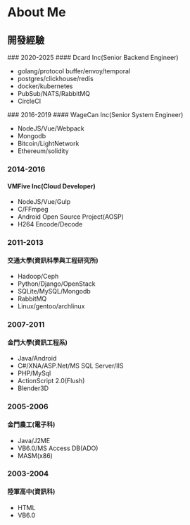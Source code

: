 # About Me

## 開發經驗

<SingleTimeline variant="danger-darkest" horizonta>
<SingleTimelineItem  variant="white" className="custom-solid-radius-block custom-blue">
### 2020-2025
#### Dcard Inc(Senior Backend Engineer)

- golang/protocol buffer/envoy/temporal
- postgres/clickhouse/redis
- docker/kubernetes
- PubSub/NATS/RabbitMQ
- CircleCI

</SingleTimelineItem>
<SingleTimelineItem variant="white" className="custom-solid-radius-block custom-purple">
### 2016-2019
#### WageCan Inc(Senior System Engineer)

- NodeJS/Vue/Webpack
- Mongodb
- Bitcoin/LightNetwork
- Ethereum/solidity

</SingleTimelineItem>
<SingleTimelineItem variant="white" className="custom-solid-radius-block custom-blue">

### 2014-2016

#### VMFive Inc(Cloud Developer)

- NodeJS/Vue/Gulp
- C/FFmpeg
- Android Open Source Project(AOSP)
- H264 Encode/Decode

</SingleTimelineItem>

<SingleTimelineItem variant="white" className="custom-solid-radius-block custom-purple">

### 2011-2013

#### 交通大學(資訊科學與工程研究所)

- Hadoop/Ceph
- Python/Django/OpenStack
- SQLite/MySQL/Mongodb
- RabbitMQ
- Linux/gentoo/archlinux

</SingleTimelineItem>
<SingleTimelineItem variant="white" className="custom-solid-radius-block custom-blue">

### 2007-2011

#### 金門大學(資訊工程系)

- Java/Android
- C#/XNA/ASP.Net/MS SQL Server/IIS
- PHP/MySql
- ActionScript 2.0(Flush)
- Blender3D

</SingleTimelineItem>
<SingleTimelineItem variant="white" className="custom-solid-radius-block custom-purple">

### 2005-2006

#### 金門農工(電子科)

- Java/J2ME
- VB6.0/MS Access DB(ADO)
- MASM(x86)

</SingleTimelineItem>
<SingleTimelineItem variant="white" className="custom-solid-radius-block custom-blue">

### 2003-2004

#### 陸軍高中(資訊科)

- HTML
- VB6.0

</SingleTimelineItem>
</SingleTimeline>
